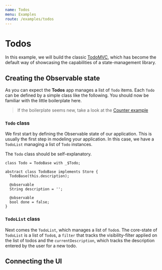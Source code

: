 ```yaml
---
name: Todos
menu: Examples
route: /examples/todos
---
```


# Todos

In this example, we will build the classic [TodoMVC](http://todomvc.com/), which has become the default way of showcasing the capabilities of a state-management library.

## Creating the Observable state

As you can expect the **Todos** app manages a list of `Todo` items. Each `Todo` can be defined by a simple class like the following. You should now be familiar with the little boilerplate here.

> If the boilerplate seems new, take a look at the [Counter example](/examples/counter)

### `Todo` class

We first start by defining the Observable state of our application. This is usually the first step in modeling your application. In this case, we have a `TodoList` managing a list of `Todo` instances.

The `Todo` class should be self-explanatory.

```
class Todo = TodoBase with _$Todo;

abstract class TodoBase implements Store {
  TodoBase(this.description);

  @observable
  String description = '';

  @observable
  bool done = false;
}
```

### `TodoList` class

Next comes the `TodoList`, which manages a list of `Todo`s. The core-state of `TodoList` is a list of `Todo`s, a `filter` that tracks the visibility-filter applied on the list of todos and the `currentDescription`, which tracks the description entered by the user for a new todo.

## Connecting the UI
